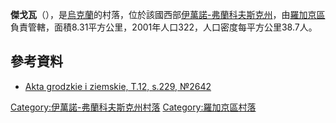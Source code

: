 '''傑戈瓦'''（{{lang-uk|Дегова}}），是[[烏克蘭|烏克蘭]]的村落，位於該國西部[[伊萬諾-弗蘭科夫斯克州|伊萬諾-弗蘭科夫斯克州]]，由[[羅加京區|羅加京區]]負責管轄，面積8.31平方公里，2001年人口322，人口密度每平方公里38.7人。

==參考資料==
*[http://polona.pl/item/665606/124/ Akta grodzkie i ziemskie, T.12, s.229, №2642] {{ref-la}}

{{DEFAULTSORT:Дегова}}
[[Category:伊萬諾-弗蘭科夫斯克州村落|Category:伊萬諾-弗蘭科夫斯克州村落]]
[[Category:羅加京區村落|Category:羅加京區村落]]


{{IvanoFrankivsk-geo-stub}}